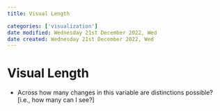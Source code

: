 ```yaml
---
title: Visual Length

categories: ['visualization']
date modified: Wednesday 21st December 2022, Wed
date created: Wednesday 21st December 2022, Wed
---
```


# Visual Length


- Across how many changes in this variable are distinctions possible? [i.e., how many can I see?]



